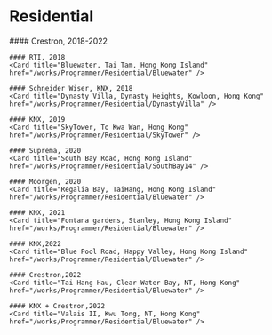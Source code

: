 
# Residential

<Cards>
<Steps>
    #### Crestron, 2018-2022
    <Card title="South Bay Road, Hong Kong Island" href="/works/Programmer/Residential/SouthBay20" />
    
    #### RTI, 2018
    <Card title="Bluewater, Tai Tam, Hong Kong Island" href="/works/Programmer/Residential/Bluewater" />

    #### Schneider Wiser, KNX, 2018
    <Card title="Dynasty Villa, Dynasty Heights, Kowloon, Hong Kong" href="/works/Programmer/Residential/DynastyVilla" />

    #### KNX, 2019
    <Card title="SkyTower, To Kwa Wan, Hong Kong" href="/works/Programmer/Residential/SkyTower" />

    #### Suprema, 2020
    <Card title="South Bay Road, Hong Kong Island" href="/works/Programmer/Residential/SouthBay14" />

    #### Moorgen, 2020
    <Card title="Regalia Bay, TaiHang, Hong Kong Island" href="/works/Programmer/Residential/Bluewater" />

    #### KNX, 2021
    <Card title="Fontana gardens, Stanley, Hong Kong Island" href="/works/Programmer/Residential/Bluewater" />

    #### KNX,2022
    <Card title="Blue Pool Road, Happy Valley, Hong Kong Island" href="/works/Programmer/Residential/Bluewater" />

    #### Crestron,2022
    <Card title="Tai Hang Hau, Clear Water Bay, NT, Hong Kong" href="/works/Programmer/Residential/Bluewater" />

    #### KNX + Crestron,2022
    <Card title="Valais II, Kwu Tong, NT, Hong Kong" href="/works/Programmer/Residential/Bluewater" />
  </Steps>
</Cards>